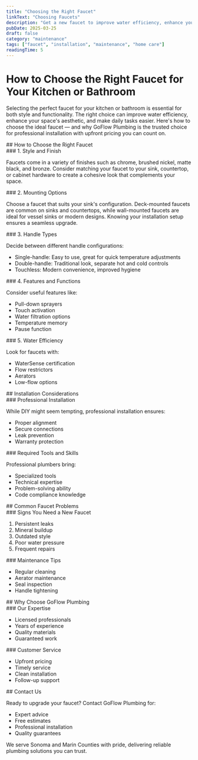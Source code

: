 ```yaml
---
title: "Choosing the Right Faucet"
linkText: "Choosing Faucets"
description: "Get a new faucet to improve water efficiency, enhance your space's aesthetic, and make daily tasks easier."
pubDate: 2025-03-25
draft: false
category: "maintenance"
tags: ["faucet", "installation", "maintenance", "home care"]
readingTime: 5
---
```



# How to Choose the Right Faucet for Your Kitchen or Bathroom


<p>
  Selecting the perfect faucet for your kitchen or bathroom is essential for both style and functionality. The right choice can improve water efficiency, enhance your space's aesthetic, and make daily tasks easier. Here's how to choose the ideal faucet — and why GoFlow Plumbing is the trusted choice for professional installation with upfront pricing you can count on.
</p>

<section>
  ## How to Choose the Right Faucet
  <div>
    ### 1. Style and Finish
    <div>
      <p>Faucets come in a variety of finishes such as chrome, brushed nickel, matte black, and bronze. Consider matching your faucet to your sink, countertop, or cabinet hardware to create a cohesive look that complements your space.</p>
    </div>
  </div>

  <div>
    ### 2. Mounting Options
    <div>
      <p>Choose a faucet that suits your sink's configuration. Deck-mounted faucets are common on sinks and countertops, while wall-mounted faucets are ideal for vessel sinks or modern designs. Knowing your installation setup ensures a seamless upgrade.</p>
    </div>
  </div>

  <div>
    ### 3. Handle Types
    <div>
      <p>Decide between different handle configurations:</p>
      <ul>
        <li>Single-handle: Easy to use, great for quick temperature adjustments</li>
        <li>Double-handle: Traditional look, separate hot and cold controls</li>
        <li>Touchless: Modern convenience, improved hygiene</li>
      </ul>
    </div>
  </div>

  <div>
    ### 4. Features and Functions
    <div>
      <p>Consider useful features like:</p>
      <ul>
        <li>Pull-down sprayers</li>
        <li>Touch activation</li>
        <li>Water filtration options</li>
        <li>Temperature memory</li>
        <li>Pause function</li>
      </ul>
    </div>
  </div>

  <div>
    ### 5. Water Efficiency
    <div>
      <p>Look for faucets with:</p>
      <ul>
        <li>WaterSense certification</li>
        <li>Flow restrictors</li>
        <li>Aerators</li>
        <li>Low-flow options</li>
      </ul>
    </div>
  </div>
</section>

<section>
  ## Installation Considerations

  <div>
    ### Professional Installation
    <div>
      <p>While DIY might seem tempting, professional installation ensures:</p>
      <ul>
        <li>Proper alignment</li>
        <li>Secure connections</li>
        <li>Leak prevention</li>
        <li>Warranty protection</li>
      </ul>
    </div>
  </div>

  <div>
    ### Required Tools and Skills
    <p>Professional plumbers bring:</p>
    <ul>
      <li>Specialized tools</li>
      <li>Technical expertise</li>
      <li>Problem-solving ability</li>
      <li>Code compliance knowledge</li>
    </ul>
  </div>
</section>

<section>
  ## Common Faucet Problems

  <div>
    ### Signs You Need a New Faucet
    <ol>
      <li>Persistent leaks</li>
      <li>Mineral buildup</li>
      <li>Outdated style</li>
      <li>Poor water pressure</li>
      <li>Frequent repairs</li>
    </ol>
  </div>

  <div>
    ### Maintenance Tips
    <ul>
      <li>Regular cleaning</li>
      <li>Aerator maintenance</li>
      <li>Seal inspection</li>
      <li>Handle tightening</li>
    </ul>
  </div>
</section>

<section>
  ## Why Choose GoFlow Plumbing

  <div>
    ### Our Expertise
    <ul>
      <li>Licensed professionals</li>
      <li>Years of experience</li>
      <li>Quality materials</li>
      <li>Guaranteed work</li>
    </ul>
  </div>

  <div>
    ### Customer Service
    <ul>
      <li>Upfront pricing</li>
      <li>Timely service</li>
      <li>Clean installation</li>
      <li>Follow-up support</li>
    </ul>
  </div>
</section>

<section>
  ## Contact Us

  <p>Ready to upgrade your faucet? Contact GoFlow Plumbing for:</p>
  <ul>
    <li>Expert advice</li>
    <li>Free estimates</li>
    <li>Professional installation</li>
    <li>Quality guarantees</li>
  </ul>

  <p>We serve Sonoma and Marin Counties with pride, delivering reliable plumbing solutions you can trust.</p>
</section>
